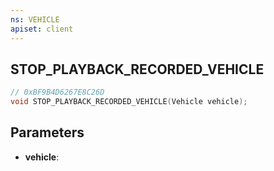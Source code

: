 ```yaml
---
ns: VEHICLE
apiset: client
---
```

## STOP_PLAYBACK_RECORDED_VEHICLE

```c
// 0xBF9B4D6267E8C26D
void STOP_PLAYBACK_RECORDED_VEHICLE(Vehicle vehicle);
```


## Parameters
* **vehicle**: